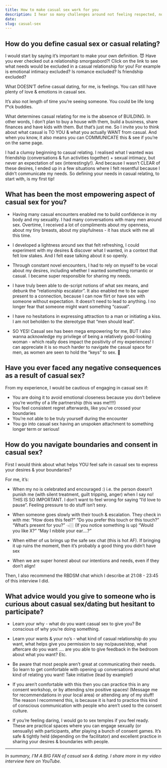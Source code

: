```yaml
---
title: How to make casual sex work for you
description: I hear so many challenges around not feeling respected, not knowing how to be clear about your casual interest, fear of getting “emotionally involved” and complicating things or fear of coming across as creepy so you avoid expressing interest.
date:
slug: casual-sex
---
```


## How do you define casual sex or casual relating?

I would start by saying it’s important to make your own definition. 😈 Have you ever checked out a relationship smorgasbord?! Click on the link to see what needs would be excluded in a casual relationship for you! For example is emotional intimacy excluded? Is romance excluded? Is friendship excluded?

What DOESN’T define casual dating, for me, is feelings. You can still have plenty of love & emotions in casual sex.

It’s also not length of time you’re seeing someone. You could be life long f*ck buddies.

What determines casual relating for me is the absence of BUILDING. In other words, I don’t plan to buy a house with them, build a business, share finances and have kids with them. But that’s just me. So I invite you to think about what casual is TO YOU & what you actually WANT from casual. And when you know, it also means you can COMMUNICATE this & see if you’re on the same page.

I had a clumsy beginning to casual relating. I realised what I wanted was friendship (conversations & fun activities together) +  sexual intimacy, but never an expectation of sex (interestingly!). And because I wasn’t CLEAR of these desires, I ended up in a few situations where I felt resentful because I didn’t communicate my needs. So defining your needs in casual relating, to start with, is my first tip!

## What has been the most empowering aspect of casual sex for you?

- Having many casual encounters enabled me to build confidence in my body and my sexuality. I had many conversations with many men around sex. Overtime, I received a lot of compliments about my openness, about my tiny breasts, about my playfulness - it has stuck with me all this time.

- I developed a lightness around sex that felt refreshing, I could experiment with my desires & discover what I wanted, in a context that felt low stakes. And I felt ease talking about it so openly.

- Through constant novel encounters, I had to rely on myself to be vocal about my desires, including whether I wanted something romantic or casual. I became super responsible for sharing my needs.

- I have truly been able to de-script notions of what sex means, and debunk the “relationship escalator”. It also enabled me to be super present to a connection, because I can now flirt or have sex with someone without expectation. It doesn’t need to lead to anything. I no longer fear that someone might want something “casual”.

- I have no hesitations in expressing attraction to a man or initiating a kiss. I am not beholden to the stereotype that “men should lead”.

- SO YES! Casual sex has been mega empowering for me, BUT I also wanna acknowledge my privilege of being a relatively good-looking woman - which really does impact the positivity of my experiences! I can appreciate it is so much harder to navigate the casual space for men, as women are seen to hold the “keys” to sex. 🔑

## Have you ever faced any negative consequences as a result of casual sex?

From my experience, I would be cautious of engaging in casual sex if:

- You are doing it to avoid emotional closeness because you don’t believe you’re worthy of a life partnership (this was me!!!!)
- You feel consistent regret afterwards, like you’ve crossed your boundaries
- You’re not able to be truly yourself during the encounter
- You go into casual sex having an unspoken attachment to something longer term or serious!

## How do you navigate boundaries and consent in casual sex?

First I would think about what helps YOU feel safe in casual sex to express your desires & your boundaries?

For me, it’s:

- When my no is celebrated and encouraged :) i.e. the person doesn’t punish me (with silent treatment, guilt tripping, anger) when I say no! THIS IS SO IMPORTANT. I don’t want to feel wrong for saying “I’d love to pause”.  Feeling pressure to do stuff isn’t sexy.

- When someone goes slowly with their touch & escalation. They check in with me: “How does this feel?” “Do you prefer this touch or this touch?” “What’s present for you?” 👈🏼 (If you notice something is up)  “Would you like X?” “May I nibble your ear….?”

- When either of us brings up the safe sex chat (this is hot AF). If bringing it up ruins the moment, then it’s probably a good thing you didn’t have sex

- When we are super honest about our intentions and needs, even if they don’t align!

Then, I also recommend the RBDSM chat which I describe at 21:08 - 23:45 of this interview I did.

## What advice would you give to someone who is curious about casual sex/dating but hesitant to participate?

- Learn your why - what do you want casual sex to give you? Be conscious of why you’re doing something.

- Learn your wants & your no’s - what kind of casual relationship do you want, what helps give you permission to say no/pause/stop, what aftercare do you want …. are you able to give feedback in the bedroom about what you want? Etc.

- Be aware that most people aren’t great at communicating their needs. So learn to get comfortable with opening up conversations around what kind of relating you want! Take initiative (lead by example!)

- If you aren’t comfortable with this then you can practice this in any consent workshop, or by attending s/ex positive spaces! (Message me for recommendations in your local area) or attending any of my stuff! The reason I recommend this, is because it is hard to practice this kind of conscious communication with people who aren’t used to the consent culture.

- If you’re feeling daring, I would go to sex temples if you feel ready. These are practical spaces where you can engage sexually (or sensually) with participants, after playing a bunch of consent games. It’s safe & tightly held (depending on the facilitator) and excellent practice in sharing your desires & boundaries with people.

---

*In summary, I’M A BIG FAN of casual sex & dating. I share more in my video interview here on YouTube.*

